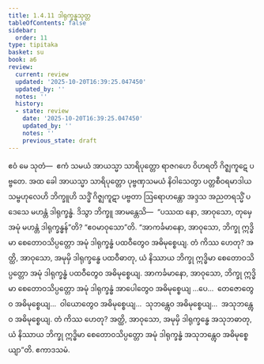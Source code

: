 ```yaml
---
title: 1.4.11 ဒါရုက္ခန္ဓသုတ္တ
tableOfContents: false
sidebar:
  order: 11
type: tipitaka
basket: su
book: a6
review:
  current: review
  updated: '2025-10-20T16:39:25.047450'
  updated_by: ''
  notes: ''
  history:
  - state: review
    date: '2025-10-20T16:39:25.047450'
    updated_by: ''
    notes: ''
    previous_state: draft
---
```



<DynamicBreadcrumb />


<ReviewStatus review={frontmatter.review} showDetails={true} />

<HypothesisAnnotation frontmatter={frontmatter} />

<Division number="41" book="a6" e="ch" v="16" p="299">

<Paragraph number="264" book="a6">
ဧဝံ မေ သုတံ—  ဧကံ သမယံ အာယသ္မာ သာရိပုတ္တော ရာဇဂဟေ ဝိဟရတိ ဂိဇ္ဈကူဋေ ပဗ္ဗတေ. အထ ခေါ အာယသ္မာ သာရိပုတ္တော ပုဗ္ဗဏှသမယံ နိဝါသေတွာ ပတ္တစီဝရမာဒါယ သမ္ဗဟုလေဟိ ဘိက္ခူဟိ သဒ္ဓိံ ဂိဇ္ဈကူဋာ ပဗ္ဗတာ ဩရောဟန္တော အဒ္ဒသ အညတရသ္မိံ ပဒေသေ မဟန္တံ ဒါရုက္ခန္ဓံ. ဒိသွာ ဘိက္ခူ အာမန္တေသိ—  “ပဿထ နော, အာဝုသော, တုမှေ အမုံ မဟန္တံ ဒါရုက္ခန္ဓန်”တိ? “ဧဝမာဝုသော”တိ.
</Paragraph>

<Paragraph number="265" book="a6">
“အာကင်္ခမာနော, အာဝုသော, ဘိက္ခု ဣဒ္ဓိမာ စေတောဝသိပ္ပတ္တော အမုံ ဒါရုက္ခန္ဓံ ပထဝီတွေဝ အဓိမုစ္စေယျ. တံ ကိဿ ဟေတု? အတ္ထိ, အာဝုသော, အမုမှိ ဒါရုက္ခန္ဓေ ပထဝီဓာတု, ယံ နိဿာယ ဘိက္ခု ဣဒ္ဓိမာ စေတောဝသိပ္ပတ္တော အမုံ ဒါရုက္ခန္ဓံ ပထဝီတွေဝ အဓိမုစ္စေယျ. အာကင်္ခမာနော, အာဝုသော, ဘိက္ခု ဣဒ္ဓိမာ စေတောဝသိပ္ပတ္တော အမုံ ဒါရုက္ခန္ဓံ အာပေါတွေဝ အဓိမုစ္စေယျ …ပေ…  တေဇောတွေဝ အဓိမုစ္စေယျ…  ဝါယောတွေဝ အဓိမုစ္စေယျ…  သုဘန္တွေဝ အဓိမုစ္စေယျ…  အသုဘန္တွေဝ အဓိမုစ္စေယျ. တံ ကိဿ ဟေတု? အတ္ထိ, အာဝုသော, အမုမှိ ဒါရုက္ခန္ဓေ အသုဘဓာတု, ယံ နိဿာယ ဘိက္ခု ဣဒ္ဓိမာ စေတောဝသိပ္ပတ္တော အမုံ ဒါရုက္ခန္ဓံ အသုဘန္တွေဝ အဓိမုစ္စေယျာ”တိ.

</Paragraph>
</Division>

<Paragraph number="266" type="center" book="a6">
ဧကာဒသမံ.
</Paragraph>